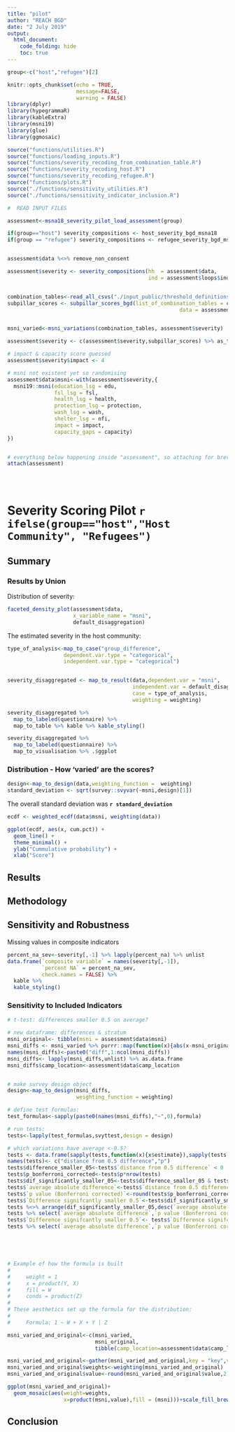 ```yaml
---
title: "pilot"
author: "REACH BGD"
date: "2 July 2019"
output:
  html_document:
    code_folding: hide
    toc: true
---
```


```r

group<-c("host","refugee")[2]

knitr::opts_chunk$set(echo = TRUE,
                      message=FALSE,
                      warning = FALSE)
library(dplyr)
library(hypegrammaR)
library(kableExtra)
library(msni19)
library(glue)
library(ggmosaic)

source("functions/utilities.R")
source("functions/loading_inputs.R")
source("functions/severity_recoding_from_combination_table.R")
source("functions/severity_recoding_host.R")
source("functions/severity_recoding_refugee.R")
source("functions/plots.R")
source("./functions/sensitivity_utilities.R")
source("./functions/sensitivity_indicator_inclusion.R")

#  READ INPUT FILES

assessment<-msna18_severity_pilot_load_assessment(group)

if(group=="host") severity_compositions <- host_severity_bgd_msna18
if(group == "refugee") severity_compositions <- refugee_severity_bgd_msna18


assessment$data %<>% remove_non_consent

assessment$severity <- severity_compositions(hh  = assessment$data,
                                             ind = assessment$loops$individuals)


combination_tables<-read_all_csvs("./input_public/threshold_definitions/refugees/")
subpillar_scores <- subpillar_scores_bgd(list_of_combination_tables = combination_tables,
                                                       data = assessment$severity)


msni_varied<-msni_variations(combination_tables, assessment$severity)

assessment$severity <- c(assessment$severity,subpillar_scores) %>% as_tibble

# impact & capacity score guessed
assessment$severity$impact <- 4

# msni not existent yet so randomising
assessment$data$msni<-with(assessment$severity,{
  msni19::msni(education_lsg = edu, 
               fsl_lsg = fsl, 
               health_lsg = health,
               protection_lsg = protection,
               wash_lsg = wash,
               shelter_lsg = nfi,
               impact = impact,
               capacity_gaps = capacity)
})


# everything below happening inside "assessment", so attaching for brevity:
attach(assessment)


  
```



# Severity Scoring Pilot `r ifelse(group=="host","Host Community", "Refugees")`

## Summary

### Results by Union

Distribution of severity:

```r

faceted_density_plot(assessment$data,
                     x_variable_name = "msni",
                     default_disaggregation)

```

The estimated severity in the host community:





```r
type_of_analysis<-map_to_case("group_difference",
                  dependent.var.type = "categorical",
                  independent.var.type = "categorical")


severity_disaggregated <- map_to_result(data,dependent.var = "msni",
                                        independent.var = default_disaggregation,
                                        case = type_of_analysis,
                                        weighting = weighting)

severity_disaggregated %>%
  map_to_labeled(questionnaire) %>% 
  map_to_table %>% kable %>% kable_styling()

```


```r

severity_disaggregated %>%
  map_to_labeled(questionnaire) %>% 
  map_to_visualisation %>% .$ggplot


```

### Distribution - How 'varied' are the scores?
```r
design<-map_to_design(data,weighting_function =  weighting)
standard_deviation <- sqrt(survey::svyvar(~msni,design)[1])
```
The overall standard deviation was <b> `r standard_deviation` </b>

```r
ecdf <- weighted_ecdf(data$msni, weighting(data))

ggplot(ecdf, aes(x, cum.pct)) +
  geom_line() + 
  theme_minimal() + 
  ylab("Cummulative probability") + 
  xlab("Score")

```

## Results

## Methodology


## Sensitivity and Robustness

Missing values in composite indicators
```r

percent_na_sev<-severity[,-1] %>% lapply(percent_na) %>% unlist
data.frame(`composite variable` = names(severity[,-1]),
           `percent NA` = percent_na_sev,
           check.names = FALSE) %>%
  kable %>%
  kable_styling()
```


### Sensitivity to Included Indicators

```r

# t-test: differences smaller 0.5 on average?

# new dataframe: differences & stratum 
msni_original<- tibble(msni = assessment$data$msni)
msni_diffs <- msni_varied %>% purrr::map(function(x){abs(x-msni_original)-0.5}) %>% as_tibble
names(msni_diffs)<-paste0("diff",1:ncol(msni_diffs))
msni_diffs<- lapply(msni_diffs,unlist) %>% as.data.frame
msni_diffs$camp_location<-assessment$data$camp_location


# make survey design object
design<-map_to_design(msni_diffs,
                      weighting_function = weighting)

# define test formulas:
test_formulas<-sapply(paste0(names(msni_diffs),"~",0),formula)

# run tests:
tests<-lapply(test_formulas,svyttest,design = design)

# which variations have average <-0.5?
tests <- data.frame(sapply(tests,function(x){x$estimate}),sapply(tests,function(x){x$p.value}))
names(tests)<- c("distance from 0.5 difference","p")
tests$difference_smaller_05<-tests$`distance from 0.5 difference` < 0
tests$p_bonferroni_corrected<-tests$p*nrow(tests)
tests$dif_significantly_smaller_05<-tests$difference_smaller_05 & tests$p_bonferroni_corrected<0.01
tests$`average absolute difference`<-tests$`distance from 0.5 difference`+0.5
tests$`p value (Bonferroni corrected)`<-round(tests$p_bonferroni_corrected,5)
tests$`Difference signifcantly smaller 0.5`<-tests$dif_significantly_smaller_05 %>% as.character %>% recode("TRUE" = "Yes","FALSE" = "No")
tests %<>% arrange(dif_significantly_smaller_05,desc(`average absolute difference`))
tests %>% select(`average absolute difference`,`p value (Bonferroni corrected)`,`Difference signifcantly smaller 0.5`)
tests$`Difference signifcantly smaller 0.5`<- tests$`Difference signifcantly smaller 0.5` %>% cell_spec(background = ifelse(tests$`Difference signifcantly smaller 0.5`=="Yes","green","red"),color = "white")
tests %>% select(`average absolute difference`,`p value (Bonferroni corrected)`,`Difference signifcantly smaller 0.5`) %>% kable(escape = FALSE) %>% kable_styling()






```

```r



# Example of how the formula is built
# 
#     weight = 1
#     x = product(Y, X)
#     fill = W
#     conds = product(Z)
# 
# These aesthetics set up the formula for the distribution:
# 
#     Formula: 1 ~ W + X + Y | Z

msni_varied_and_original<-c(msni_varied,
                            msni_original,
                            tibble(camp_location=assessment$data$camp_location)) %>% as_tibble

msni_varied_and_original<-gather(msni_varied_and_original,key = "key",value = 'value',-msni,-camp_location)
msni_varied_and_original$weights<-weighting(msni_varied_and_original)
msni_varied_and_original$value<-round(msni_varied_and_original$value,2)

ggplot(msni_varied_and_original)+
  geom_mosaic(aes(weight=weights,
                  x=product(msni,value),fill = (msni)))+scale_fill_brewer(name = "actual MSNI score")+theme_minimal()+theme(axis.text.y = element_blank())+xlab("MSNI score with one indicator removed")+ylab("")

```
## Conclusion



